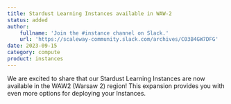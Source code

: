 ```yaml
---
title: Stardust Learning Instances available in WAW-2
status: added
author:
    fullname: 'Join the #instance channel on Slack.'
    url: 'https://scaleway-community.slack.com/archives/C03B4GW7DFG'
date: 2023-09-15
category: compute
product: instances
---
```


We are excited to share that our Stardust Learning Instances are now available in the WAW2 (Warsaw 2) region! This expansion provides you with even more options for deploying your Instances.


